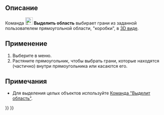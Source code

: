 <languages/>

{{Docnav/ru
|[[Part_Export/ru|Экспорт в CAD]]
|[[Part_ShapeFromMesh/ru|Создать фигуру из полигональной сетки]]
|[[Part_Workbench/ru|Верстак "Part"]]
|IconL=Part_Export.svg
|IconR=Part_ShapeFromMesh.svg
|IconC=Workbench_Part.svg
}}

{{GuiCommand/ru
|Name/ru=Выделить область
|Name=Part_BoxSelection
|MenuLocation=Деталь → Выделить область
|Workbenches=[[Part_Workbench/ru|Деталь]]
|Version=0.18
|SeeAlso=[[Std_BoxSelection/ru|Команда "Выделить область"]], [[Std_BoxElementSelection/ru|Команда "Область выбора элементов"]]
}}

<span id="Description"></span>
== Описание ==

Команда [[Image:Part_BoxSelection.svg|24px]] '''Выделить область''' выбирает грани из заданной пользователем прямоугольной области, "коробки", в [[3D_view/ru|3D виде]].

<span id="Usage"></span>
== Применение == 

<div class="mw-translate-fuzzy">
# Выберите {{MenuCommand|Деталь → [[Image:Part_BoxSelection.svg|16px]] Выделить область}} в меню.
# Растяните прямоугольник, чтобы выбрать грани, которые находятся (частично) внутри прямоугольника или касаются его.
</div>

<span id="Notes"></span>
== Примечания ==

* Для выделения целых объектов используйте [[Std BoxSelection/ru|Команда "Выделит область"]].


{{Docnav/ru
|[[Part_Export/ru|Экспорт CAD файла]]
|[[Part_ShapeFromMesh/ru|Создать фигуру из полигональной сетки]]
|[[Part_Workbench/ru|Деталь]]
|IconL=Part_Export.svg
|IconR=Part_ShapeFromMesh.svg
|IconC=Workbench_Part.svg
}}

{{Part_Tools_navi{{#translation:}}}}
{{Userdocnavi{{#translation:}}}}